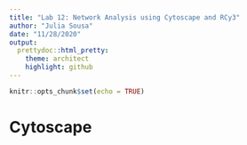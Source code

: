 ```yaml
---
title: "Lab 12: Network Analysis using Cytoscape and RCy3"
author: "Julia Sousa"
date: "11/28/2020"
output:
  prettydoc::html_pretty:
    theme: architect
    highlight: github
---
```


```r
knitr::opts_chunk$set(echo = TRUE)
```

# Cytoscape






















